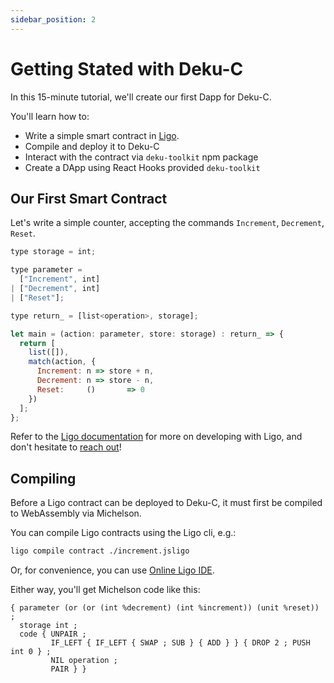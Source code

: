```yaml
---
sidebar_position: 2
---
```


# Getting Stated with Deku-C

In this 15-minute tutorial, we'll create our first Dapp for Deku-C.

You'll learn how to:
- Write a simple smart contract in [Ligo](https://ligolang.org/).
- Compile and deploy it to Deku-C
- Interact with the contract via `deku-toolkit` npm package
- Create a DApp using React Hooks provided `deku-toolkit`

## Our First Smart Contract

Let's write a simple counter, accepting the commands `Increment`, `Decrement`, `Reset`.

```js
type storage = int;

type parameter =
  ["Increment", int]
| ["Decrement", int]
| ["Reset"];

type return_ = [list<operation>, storage];

let main = (action: parameter, store: storage) : return_ => {
  return [
    list([]),
    match(action, {
      Increment: n => store + n,
      Decrement: n => store - n,
      Reset:     ()       => 0
    })
  ];
};
```

Refer to the [Ligo documentation](https://ligolang.org/docs/intro/introduction) for
more on developing with Ligo, and don't hesitate to [reach out](https://ligolang.org/contact)!

## Compiling 

Before a Ligo contract can be deployed to Deku-C, it must first be compiled to WebAssembly
via Michelson.


You can compile Ligo contracts using the Ligo cli, e.g.:
```bash
ligo compile contract ./increment.jsligo
```

Or, for convenience, you can use [Online Ligo IDE](https://ide.ligolang.org/).

Either way, you'll get Michelson code like this:

```michelson
{ parameter (or (or (int %decrement) (int %increment)) (unit %reset)) ;
  storage int ;
  code { UNPAIR ;
         IF_LEFT { IF_LEFT { SWAP ; SUB } { ADD } } { DROP 2 ; PUSH int 0 } ;
         NIL operation ;
         PAIR } }
```
